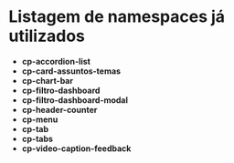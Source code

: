 
<Meta title='Components/Team/@Namespaces' />

# Listagem de namespaces já utilizados

- **cp-accordion-list**
- **cp-card-assuntos-temas**
- **cp-chart-bar**
- **cp-filtro-dashboard**
- **cp-filtro-dashboard-modal**
- **cp-header-counter**
- **cp-menu**
- **cp-tab**
- **cp-tabs**
- **cp-video-caption-feedback**


